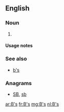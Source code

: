 {{also|.bs|b's|B's|bs|Bs|BS|B.S.|B. S.|␈|฿s|฿'s}}
==English==

===Noun===
{{head|en|noun plural form|head=[[B]][[’s]]}}

# {{plural of|B|lang=en}}

====Usage notes====
{{U:en:plurals of letters}}

===See also===
* [[b's]]

===Anagrams===
* [[SB#English|SB]], [[sb#English|sb]]

[[ar:B's]]
[[fr:B's]]
[[mg:B's]]
[[nl:B's]]